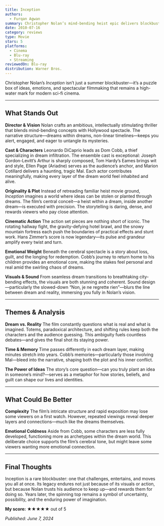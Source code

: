 ```yaml
---
title: Inception
authors:
  - Furqan Agwan
summary: Christopher Nolan’s mind-bending heist epic delivers blockbuster action, brainy storytelling, and emotional depth. A modern sci-fi classic that rewards every rewatch.
date: 2010-07-16
category: reviews
type: Movie
stars: 5
platforms:
  - Cinema
  - Blu-ray
  - Streaming
reviewedOn: Blu-ray
distribution: Warner Bros.
---
```


Christopher Nolan’s _Inception_ isn’t just a summer blockbuster—it’s a puzzle box of ideas, emotions, and spectacular filmmaking that remains a high-water mark for modern sci-fi cinema.

---

## What Stands Out

**Director & Vision**
Nolan crafts an ambitious, intellectually stimulating thriller that blends mind-bending concepts with Hollywood spectacle. The narrative structure—dreams within dreams, non-linear timelines—keeps you alert, engaged, and eager to untangle its mysteries.

**Cast & Characters**
Leonardo DiCaprio leads as Dom Cobb, a thief specializing in dream infiltration. The ensemble cast is exceptional: Joseph Gordon-Levitt’s Arthur is sharply composed, Tom Hardy’s Eames brings wit and style, Ellen Page (Ariadne) serves as the audience’s anchor, and Marion Cotillard delivers a haunting, tragic Mal. Each actor contributes meaningfully, making every layer of the dream world feel inhabited and alive.

**Originality & Plot**
Instead of retreading familiar heist movie ground, _Inception_ imagines a world where ideas can be stolen or planted through dreams. The film’s central conceit—a heist within a dream, inside another dream—is executed with precision. The storytelling is daring, dense, and rewards viewers who pay close attention.

**Cinematic Action**
The action set pieces are nothing short of iconic. The rotating hallway fight, the gravity-defying hotel brawl, and the snowy mountain fortress each push the boundaries of practical effects and stunt work. Hans Zimmer’s score is now legendary—its pulse and grandeur amplify every twist and turn.

**Emotional Weight**
Beneath the cerebral spectacle is a story about loss, guilt, and the longing for redemption. Cobb’s journey to return home to his children provides an emotional core, making the stakes feel personal and real amid the swirling chaos of dreams.

**Visuals & Sound**
From seamless dream transitions to breathtaking city-bending effects, the visuals are both stunning and coherent. Sound design—particularly the slowed-down “Non, je ne regrette rien”—blurs the line between dream and reality, immersing you fully in Nolan’s vision.

---

## Themes & Analysis

**Dream vs. Reality**
The film constantly questions what is real and what is imagined. Totems, paradoxical architecture, and shifting rules keep both the characters and the audience guessing. This ambiguity fuels countless debates—and gives the final shot its staying power.

**Time & Memory**
Time passes differently in each dream layer, making minutes stretch into years. Cobb’s memories—particularly those involving Mal—bleed into the narrative, shaping both the plot and his inner conflict.

**The Power of Ideas**
The story’s core question—can you truly plant an idea in someone’s mind?—serves as a metaphor for how stories, beliefs, and guilt can shape our lives and identities.

---

## What Could Be Better

**Complexity**
The film’s intricate structure and rapid exposition may lose some viewers on a first watch. However, repeated viewings reveal deeper layers and connections—much like the dreams themselves.

**Emotional Coldness**
Aside from Cobb, some characters are less fully developed, functioning more as archetypes within the dream world. This deliberate choice supports the film’s cerebral tone, but might leave some viewers wanting more emotional connection.

---

## Final Thoughts

Inception is a rare blockbuster: one that challenges, entertains, and moves you all at once. Its legacy endures not just because of its visuals or action, but because Nolan trusts his audience to keep up—and rewards them for doing so. Years later, the spinning top remains a symbol of uncertainty, possibility, and the enduring power of imagination.

**My score:** ★★★★★ out of 5

_Published: June 7, 2024_
